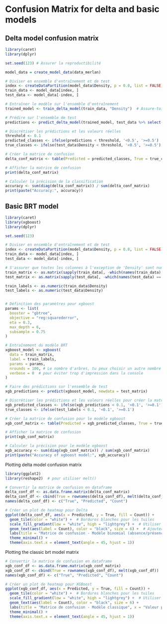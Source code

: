 # Confusion Matrix for delta and basic models

## Delta model confusion matrix

```r
library(caret)
library(dplyr)

set.seed(123) # Assurer la reproductibilité

model_data = create_model_data(data_merlan)

# Diviser en ensemble d'entraînement et de test
index <- createDataPartition(model_data$Density, p = 0.8, list = FALSE)
train_data <- model_data[index, ]
test_data <- model_data[-index, ]

# Entraîner le modèle sur l'ensemble d'entraînement
trained_model <- train_delta_model(train_data, "Density")  # Assure-toi que cette fonction existe

# Prédire sur l'ensemble de test
predictions <- predict_delta_model(trained_model, test_data %>% select(-Density))

# Discrétiser les prédictions et les valeurs réelles
threshold <- 0.1
predicted_classes <- ifelse(predictions < threshold, '<0.5', '>=0.5')
true_classes <- ifelse(test_data$Density < threshold, '<0.5', '>=0.5')

# Créer la matrice de confusion
delta_conf_matrix <- table(Predicted = predicted_classes, True = true_classes)

# Afficher la matrice de confusion
print(delta_conf_matrix)

# Calculer la précision de la classification
accuracy <- sum(diag(delta_conf_matrix)) / sum(delta_conf_matrix)
print(paste("Accuracy:", accuracy))
```

## Basic BRT model

```r
library(caret)
library(xgboost)
library(dplyr)

set.seed(123)

# Diviser en ensemble d'entraînement et de test
index <- createDataPartition(model_data$Density, p = 0.8, list = FALSE)
train_data <- model_data[index, ]
test_data <- model_data[-index, ]

# S'assurer que toutes les colonnes à l'exception de 'Density' sont numériques
train_matrix <- as.matrix(sapply(train_data[, -which(names(train_data) == "Density")], as.numeric))
test_matrix <- as.matrix(sapply(test_data[, -which(names(test_data) == "Density")], as.numeric))

train_labels <- as.numeric(train_data$Density)
test_labels <- as.numeric(test_data$Density)


# Définition des paramètres pour xgboost
params <- list(
  booster = "gbtree",
  objective = "reg:squarederror",
  eta = 0.3,
  max_depth = 6,
  subsample = 0.75
)

# Entraînement du modèle BRT
xgboost_model <- xgboost(
  data = train_matrix,
  label = train_labels,
  params = params,
  nrounds = 100, # Le nombre d'arbres, tu peux choisir un autre nombre ou utiliser une validation croisée pour le déterminer
  verbose = 0  # pour éviter trop d'impression dans la console
)

# Faire des prédictions sur l'ensemble de test
xgb_predictions <- predict(xgboost_model, newdata = test_matrix)

# Discrétiser les prédictions et les valeurs réelles pour créer la matrice de confusion
xgb_predicted_classes <- ifelse(xgb_predictions < 0.1, '<0.1', '>=0.1')
true_classes <- ifelse(test_labels < 0.1, '<0.1', '>=0.1')

# Créer la matrice de confusion pour le modèle xgboost
xgb_conf_matrix <- table(Predicted = xgb_predicted_classes, True = true_classes)

# Afficher la matrice de confusion
print(xgb_conf_matrix)

# Calculer la précision pour le modèle xgboost
xgb_accuracy <- sum(diag(xgb_conf_matrix)) / sum(xgb_conf_matrix)
print(paste("Accuracy of xgboost model:", xgb_accuracy))
```

Plotting delta model confusion matrix

```r
library(ggplot2)
library(reshape2)  # pour utiliser melt()

# Convertir la matrice de confusion en dataframe
delta_conf_df <- as.data.frame.matrix(delta_conf_matrix)
delta_conf_df <- cbind(True = rownames(delta_conf_df), melt(delta_conf_df))
names(delta_conf_df) <- c("True", "Predicted", "Count")

# Créer un plot de heatmap pour Delta
ggplot(delta_conf_df, aes(x = Predicted, y = True, fill = Count)) +
  geom_tile(color = "white") +  # Bordures blanches pour les tuiles
  scale_fill_gradient(low = "white", high = "lightgrey") +  # Utiliser un gradient de couleur foncé
  geom_text(aes(label = Count), color = "black", size = 6) +  # Ajouter des valeurs avec du texte blanc
  labs(title = "Matrice de confusion - Modèle binomial (absence/présence)", x = "Valeur prédite", y = "Valeur réelle") +
  theme_minimal() +
  theme(axis.text.x = element_text(angle = 45, hjust = 1))
```

Plotting the classic brt model matrix

```r
# Convertir la matrice de confusion en dataframe
xgb_conf_df <- as.data.frame.matrix(xgb_conf_matrix)
xgb_conf_df <- cbind(True = rownames(xgb_conf_df), melt(xgb_conf_df))
names(xgb_conf_df) <- c("True", "Predicted", "Count")

# Créer un plot de heatmap pour XGBoost
ggplot(xgb_conf_df, aes(x = Predicted, y = True, fill = Count)) +
  geom_tile(color = "white") +  # Bordures blanches pour les tuiles
  scale_fill_gradient(low = "white", high = "lightgrey") +  # Utiliser un gradient de couleur foncé
  geom_text(aes(label = Count), color = "black", size = 6) +  
  labs(title = "Matrice de confusion - Modèle classique", x = "Valeur prédite", y = "Valeur réelle") +
  theme_minimal() +
  theme(axis.text.x = element_text(angle = 45, hjust = 1))

```
